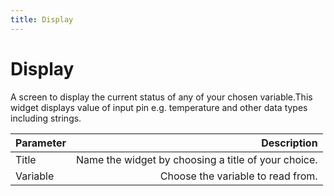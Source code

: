 ```yaml
---
title: Display
---
```


# Display

A screen to display the current status of any of your chosen variable.This widget displays value of input pin e.g. temperature and other data types including strings.

| Parameter     | Description|
| :------------ | ---------: |
| Title        |    Name the widget by choosing a title of your choice. | 
| Variable     |    Choose the variable to read from.    |   

<ReactPlayer playing controls volume={0} width={832} height={468} url="/demos/widgets/display.webm" />
